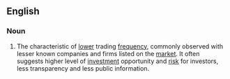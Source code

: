 ==English==

===Noun===
{{en-noun|head=[[thin]] [[trading]]|-}}

# {{context|finance|stock market}} The characteristic of [[lower]] trading [[frequency]], commonly observed with lesser known companies and firms listed on the [[market]]. It often suggests higher level of [[investment]] opportunity and [[risk]] for investors, less transparency and less public information.